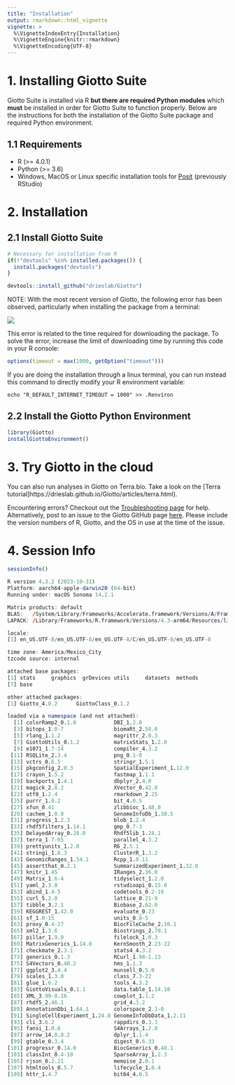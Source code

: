 ```yaml
---
title: "Installation"
output: rmarkdown::html_vignette
vignette: >
  %\VignetteIndexEntry{Installation}
  %\VignetteEngine{knitr::rmarkdown}
  %\VignetteEncoding{UTF-8}
---
```



# 1. Installing Giotto Suite

Giotto Suite is installed via R **but there are required Python modules** which **must** be installed in order for Giotto Suite to function properly. Below are the instructions for both the installation of the Giotto Suite package and required Python environment.

## 1.1 Requirements

- R (\>= 4.0.1)
- Python (\>= 3.6)
- Windows, MacOS or Linux specific installation tools for [Posit](https://support.posit.co/hc/en-us/articles/200486498-Package-Development-Prerequisites) (previously RStudio)

# 2. Installation

## 2.1 Install Giotto Suite


```r
# Necessary for installation from R
if(!"devtools" %in% installed.packages()) {
  install.packages("devtools")
}

devtools::install_github("drieslab/Giotto")
```

NOTE: With the most recent version of Giotto, the following error has been observed, particularly when installing the package from a terminal:

![](images/installation/timeout.png)


This error is related to the time required for downloading the package. To solve the error, increase the limit of downloading time by running this code in your R console:

```r
options(timeout = max(1000, getOption("timeout")))
```

If you are doing the installation through a linux terminal, you can run instead this command to directly modify your R environment variable:

```
echo "R_DEFAULT_INTERNET_TIMEOUT = 1000" >> .Renviron
```

## 2.2 Install the Giotto Python Environment


```r
library(Giotto)
installGiottoEnvironment()
```


# 3. Try Giotto in the cloud

You can also run analyses in Giotto on Terra.bio. Take a look on the [Terra tutorial]https://drieslab.github.io/Giotto/articles/terra.html).

Encountering errors? Checkout out the [Troubleshooting page](https://drieslab.github.io/Giotto/articles/errorsfaqsandtips.html) for help. Alternatively, post to an issue to the Giotto GitHub page [here](https://github.com/drieslab/Giotto). Please include the version numbers of R, Giotto, and the OS in use at the time of the issue.

# 4. Session Info


```r
sessionInfo()
```


```r
R version 4.3.2 (2023-10-31)
Platform: aarch64-apple-darwin20 (64-bit)
Running under: macOS Sonoma 14.2.1

Matrix products: default
BLAS:   /System/Library/Frameworks/Accelerate.framework/Versions/A/Frameworks/vecLib.framework/Versions/A/libBLAS.dylib 
LAPACK: /Library/Frameworks/R.framework/Versions/4.3-arm64/Resources/lib/libRlapack.dylib;  LAPACK version 3.11.0

locale:
[1] en_US.UTF-8/en_US.UTF-8/en_US.UTF-8/C/en_US.UTF-8/en_US.UTF-8

time zone: America/Mexico_City
tzcode source: internal

attached base packages:
[1] stats     graphics  grDevices utils     datasets  methods  
[7] base     

other attached packages:
[1] Giotto_4.0.2      GiottoClass_0.1.2

loaded via a namespace (and not attached):
  [1] colorRamp2_0.1.0            DBI_1.2.0                  
  [3] bitops_1.0-7                biomaRt_2.58.0             
  [5] rlang_1.1.2                 magrittr_2.0.3             
  [7] GiottoUtils_0.1.2           matrixStats_1.2.0          
  [9] e1071_1.7-14                compiler_4.3.2             
 [11] RSQLite_2.3.4               png_0.1-8                  
 [13] vctrs_0.6.5                 stringr_1.5.1              
 [15] pkgconfig_2.0.3             SpatialExperiment_1.12.0   
 [17] crayon_1.5.2                fastmap_1.1.1              
 [19] backports_1.4.1             dbplyr_2.4.0               
 [21] magick_2.8.2                XVector_0.42.0             
 [23] utf8_1.2.4                  rmarkdown_2.25             
 [25] purrr_1.0.2                 bit_4.0.5                  
 [27] xfun_0.41                   zlibbioc_1.48.0            
 [29] cachem_1.0.8                GenomeInfoDb_1.38.5        
 [31] progress_1.2.3              blob_1.2.4                 
 [33] rhdf5filters_1.14.1         gmp_0.7-3                  
 [35] DelayedArray_0.28.0         Rhdf5lib_1.24.1            
 [37] terra_1.7-65                parallel_4.3.2             
 [39] prettyunits_1.2.0           R6_2.5.1                   
 [41] stringi_1.8.3               ClusterR_1.3.2             
 [43] GenomicRanges_1.54.1        Rcpp_1.0.11                
 [45] assertthat_0.2.1            SummarizedExperiment_1.32.0
 [47] knitr_1.45                  IRanges_2.36.0             
 [49] Matrix_1.6-4                tidyselect_1.2.0           
 [51] yaml_2.3.8                  rstudioapi_0.15.0          
 [53] abind_1.4-5                 codetools_0.2-19           
 [55] curl_5.2.0                  lattice_0.21-9             
 [57] tibble_3.2.1                Biobase_2.62.0             
 [59] KEGGREST_1.42.0             evaluate_0.23              
 [61] sf_1.0-15                   units_0.8-5                
 [63] proxy_0.4-27                BiocFileCache_2.10.1       
 [65] xml2_1.3.6                  Biostrings_2.70.1          
 [67] pillar_1.9.0                filelock_1.0.3             
 [69] MatrixGenerics_1.14.0       KernSmooth_2.23-22         
 [71] checkmate_2.3.1             stats4_4.3.2               
 [73] generics_0.1.3              RCurl_1.98-1.13            
 [75] S4Vectors_0.40.2            hms_1.1.3                  
 [77] ggplot2_3.4.4               munsell_0.5.0              
 [79] scales_1.3.0                class_7.3-22               
 [81] glue_1.6.2                  tools_4.3.2                
 [83] GiottoVisuals_0.1.1         data.table_1.14.10         
 [85] XML_3.99-0.16               cowplot_1.1.2              
 [87] rhdf5_2.46.1                grid_4.3.2                 
 [89] AnnotationDbi_1.64.1        colorspace_2.1-0           
 [91] SingleCellExperiment_1.24.0 GenomeInfoDbData_1.2.11    
 [93] cli_3.6.2                   rappdirs_0.3.3             
 [95] fansi_1.0.6                 S4Arrays_1.2.0             
 [97] arrow_14.0.0.2              dplyr_1.1.4                
 [99] gtable_0.3.4                digest_0.6.33              
[101] progressr_0.14.0            BiocGenerics_0.48.1        
[103] classInt_0.4-10             SparseArray_1.2.3          
[105] rjson_0.2.21                memoise_2.0.1              
[107] htmltools_0.5.7             lifecycle_1.0.4            
[109] httr_1.4.7                  bit64_4.0.5    
```
